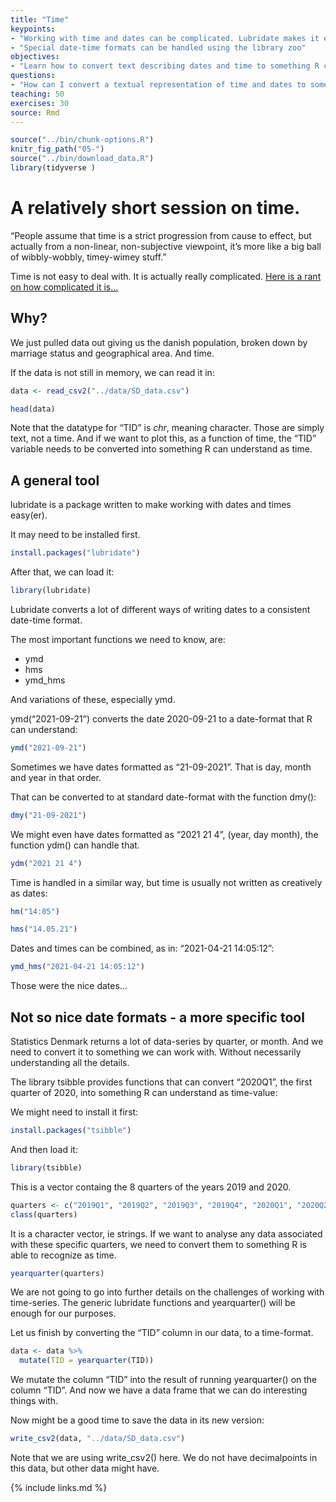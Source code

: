 ```yaml
---
title: "Time"
keypoints:
- "Working with time and dates can be complicated. Lubridate makes it easier"
- "Special date-time formats can be handled using the library zoo"
objectives:
- "Learn how to convert text describing dates and time to something R can understand"
questions:
- "How can I convert a textual representation of time and dates to something R can understand?"
teaching: 50
exercises: 30
source: Rmd
---
```



```r
source("../bin/chunk-options.R")
knitr_fig_path("05-")
source("../bin/download_data.R")
library(tidyverse )
```


# A relatively short session on time.


“People assume that time is a strict progression from cause to effect, but actually from a non-linear, non-subjective viewpoint, it's more like a big ball of wibbly-wobbly, timey-wimey stuff.”

Time is not easy to deal with. It is actually really complicated. [Here is a rant 
on how complicated it is...](https://www.youtube.com/watch?v=-5wpm-gesOY)


## Why?

We just pulled data out giving us the danish population, broken down by
marriage status and geographical area. And time.

If the data is not still in memory, we can read it in:

```r
data <- read_csv2("../data/SD_data.csv")
```


```r
head(data)
```

Note that the datatype for "TID" is *chr*, meaning character. Those are 
simply text, not a time. And if we want to plot this, as a function of time,
the "TID" variable needs to be converted into something R can understand as time.

## A general tool
lubridate is a package written to make working with dates and times easy(er).

It may need to be installed first.

```r
install.packages("lubridate")
```


After that, we can load it:
```r
library(lubridate)
```

Lubridate converts a lot of different ways of writing dates to a consistent 
date-time format.

The most important functions we need to know, are:

* ymd
* hms
* ymd_hms

And variations of these, especially ymd.

ymd("2021-09-21") converts the date 2020-09-21 to a date-format that R can 
understand:

```r
ymd("2021-09-21")
```


Sometimes we have dates formatted as "21-09-2021". That is day, month and year
in that order.

That can be converted to at standard date-format with the function dmy():
```r
dmy("21-09-2021")
```
We might even have dates formatted as "2021 21 4", (year, day month), the
function ydm() can handle that.
```r
ydm("2021 21 4")
```

Time is handled in a similar way, but time is usually not written as creatively
as dates:


```r
hm("14:05")
```

```r
hms("14.05.21")
```

Dates and times can be combined, as in: "2021-04-21 14:05:12":
```r
ymd_hms("2021-04-21 14:05:12")
```
Those were the nice dates...

## Not so nice date formats - a more specific tool

Statistics Denmark returns a lot of data-series by quarter, or month. 
And we need to convert it to something 
we can work with. Without necessarily understanding all the details.

The library tsibble provides functions that can convert "2020Q1", the first 
quarter of 2020, into something R can understand as time-value:

We might need to install it first:
```r
install.packages("tsibble")
```

And then load it:
```r
library(tsibble)
```

This is a vector containg the 8 quarters of the years 2019 and 2020.

```r
quarters <- c("2019Q1", "2019Q2", "2019Q3", "2019Q4", "2020Q1", "2020Q2", "2020Q3", "2020Q4")
class(quarters)
```

It is a character vector, ie strings. If we want to analyse any data 
associated with these specific quarters, we need to convert them to something 
R is able to recognize as time.

```r
yearquarter(quarters)
```

We are not going to go into further details on the challenges of working with
time-series. The generic lubridate functions and yearquarter() will be enough for
our purposes.

Let us finish by converting the "TID" column in our data, to a time-format.
```r
data <- data %>% 
  mutate(TID = yearquarter(TID))
```

We mutate the column "TID" into the result of running yearquarter() on the
column "TID". And now we have a data frame that we can do interesting things 
with.

Now might be a good time to save the data in its new version:
```r
write_csv2(data, "../data/SD_data.csv")
```

Note that we are using write_csv2() here. We do not have decimalpoints in this
data, but other data might have.

{% include links.md %}

